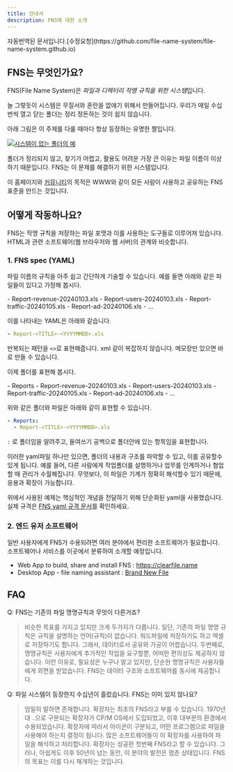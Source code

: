 ```yaml
---
title: 안내서
description: FNS에 대한 소개 
---
```


<Aside>자동번역된 문서입니다.[수정요청](https://github.com/file-name-system/file-name-system.github.io)</Aside>

## FNS는 무엇인가요? 

FNS(File Name System)은 *파일과 디렉터리 작명 규칙을 위한 시스템*입니다. 

늘 그렇듯이 시스템은 무질서와 혼란을 없애기 위해서 만들어집니다. 우리가 매일 수십 번씩 열고 닫는 폴더는 정리 정돈하는 것이 쉽지 않습니다. 

아래 그림은 이 주제를 다룰 때마다 항상 등장하는 유명한 짤입니다. 

[![시스템이 없는 폴더의 예](../../../assets/images/guide/image.png)](https://xkcd.com/1459)

폴더가 정리되지 않고, 찾기가 어렵고, 활용도 어려운 가장 큰 이유는 파일 이름이 이상하기 때문입니다. FNS는 이 문제를 해결하기 위한 시스템입니다. 

이 홈페이지와 [커뮤니티](https://github.com/file-name-system/file-name-system.github.io/discussions)의 목적은 WWW와 같이 모든 사람이 사용하고 공유하는 FNS 표준을 만드는 것입니다.  

## 어떻게 작동하나요?

FNS는 작명 규칙을 저장하는 파일 포맷과 이를 사용하는 도구들로 이루어져 있습니다. HTML과 관련 소프트웨어(웹 브라우저와 웹 서버)의 관계와 비슷합니다. 

### 1. FNS spec (YAML)

파일 이름의 규칙을 아주 쉽고 간단하게 기술할 수 있습니다. 
예를 들면 아래와 같은 파일들이 있다고 가정해 봅시다. 

<FileTree>
- Report-revenue-20240103.xls
- Report-users-20240103.xls
- Report-traffic-20240105.xls
- Report-ad-20240106.xls
- ...
</FileTree>

이를 나타내는 YAML은 아래와 같습니다. 

```yaml title="index.yaml"
- Report-<TITLE>-<YYYYMMDD>.xls
```
반복되는 패턴을 `<>`로 표현해줍니다. xml 같이 복잡하지 않습니다. 메모장만 있으면 바로 만들 수 있습니다. 

이제 폴더를 표현해 봅시다.

<FileTree>
- Reports
  - Report-revenue-20240103.xls
  - Report-users-20240103.xls
  - Report-traffic-20240105.xls
  - Report-ad-20240106.xls
  - ...
</FileTree>

위와 같은 폴더와 파일은 아래와 같이 표현할 수 있습니다. 

```yaml title="index.yaml"
- Reports: 
  - Report-<TITLE>-<YYYYMMDD>.xls
```

`:` 로 폴더임을 알려주고, 들여쓰기 공백으로 폴더안에 있는 항목임을 표현합니다. 

이러한 yaml파일 하나만 있으면, 폴더의 내용과 구조를 파악할 수 있고, 이를 공유할수 있게 됩니다. 
예를 들어, 다른 사람에게 작업폴더를 설명하거나 업무를 인계하거나 협업할 때 관리가 수월해집니다.
무엇보다, 이 파일은 기계가 정확히 해석할수 있기 때문에, 응용과 확장이 가능합니다. 

위에서 사용된 예제는 핵심적인 개념을 전달하기 위해 단순화된 yaml을 사용했습니다. 
실제 규격은 [FNS yaml 규격 문서](../spec/)를 확인하세요.  

### 2. 엔드 유저 소프트웨어

일반 사용자에게 FNS가 수용되려면 여러 분야에서 편리한 소프트웨어가 필요합니다. 
소프트웨어나 서비스를 이곳에서 분류하여 소개할 예정입니다. 

- Web App to build, share and install FNS : https://clearfile.name
- Desktop App - file naming assistant  : [Brand New File](https://apps.microsoft.com/detail/9N39XZCFV09K?mode=direct)

## FAQ

Q: FNS는 기존의 파일 명명규칙과 무엇이 다른거죠? 
> 비슷한 목표를 가지고 있지만 크게 두가지가 다릅니다. 일단, 기존의 파일 명명 규칙은 규칙을 설명하는 언어(규칙)이 없습니다. 워드파일에 저장하기도 하고 엑셀로 저장하기도 합니다. 그래서, 데이터로서 공유와 가공이 어렵습니다.  두번째로, 명명규칙은 사용자에게 추가적인 작업을 요구할뿐, 어떠한 편의성도 제공하지 않습니다. 이런 이유로, 필요성은 누구나 알고 있지만, 단순한 명명규칙은 사용자들에게 외면을 받았습니다. FNS는 데이터 구조와 소프트웨어를 동시에 제공합니다.   

Q: 파일 시스템이 등장한지 수십년이 흘렀습니다. FNS는 이미 있지 않나요?
> 엄밀히 말하면 존재합니다. 확장자는 최초의 FNS라고 부를 수 있습니다. 1970년대 `.`으로 구분되는 확장자가 CP/M OS에서 도입되었고, 이후 대부분의 환경에서 수용되었습니다. 확장자에 따라서 아이콘이 구분되고, 어떤 프로그램으로 파일을 사용해야 하는지 결정이 됩니다. 많은 소프트웨어들이 이 확장자를 사용하여 파일을 해석하고 처리합니다. 확장자는 성공한 첫번째 FNS라고 할 수 있습니다. 그러나, 아쉽게도 이후 50년이 넘는 동안, 이 분야의 발전은 멈춘 상태입니다. FNS의 목표는 이를 다시 재개하는 것입니다. 




